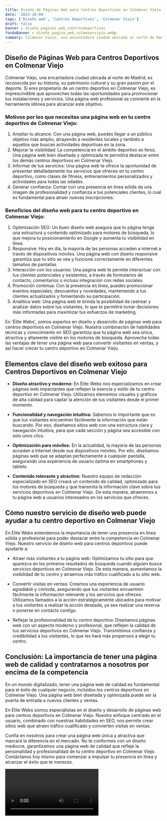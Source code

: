 ```yaml
---
title: Diseño de Páginas Web para Centros Deportivos en Colmenar Viejo
date: '2023-10-04'
tags: ['Diseño web', 'Centros Deportivos', 'Colmenar Viejo']
draft: false
banner : diseño_paginas_web_centrosdeportivos
fondoBanner : diseño_pagina_web_colmenarviejo.webp
summary: Colmenar Viejo, una encantadora ciudad ubicada al norte de Madrid, es reconocida por su historia, su patrimonio cultural y su gran pasión por el deporte. Si eres propietario de un centro deportivo en Colmenar Viejo, es imprescindible que aproveches todas las oportunidades para promocionar tus instalaciones y servicios. Una página web profesional se convierte en la herramienta idónea para alcanzar este objetivo.
---
```


## Diseño de Páginas Web para Centros Deportivos en Colmenar Viejo

Colmenar Viejo, una encantadora ciudad ubicada al norte de Madrid, es reconocida por su historia, su patrimonio cultural y su gran pasión por el deporte. Si eres propietario de un centro deportivo en Colmenar Viejo, es imprescindible que aproveches todas las oportunidades para promocionar tus instalaciones y servicios. Una página web profesional se convierte en la herramienta idónea para alcanzar este objetivo.

### Motivos por los que necesitas una página web en tu centro deportivo de Colmenar Viejo:

1. Ampliar tu alcance: Con una página web, puedes llegar a un público objetivo más amplio, atrayendo a residentes locales y también a aquellos que buscan actividades deportivas en la zona.
2. Mejorar la visibilidad: La competencia en el ámbito deportivo es feroz. Una página web bien diseñada y optimizada te permitirá destacar entre los demás centros deportivos en Colmenar Viejo.
3. Informar de tus servicios: Una página web te ofrece la oportunidad de presentar detalladamente los servicios que ofreces en tu centro deportivo, como clases de fitness, entrenamientos personalizados y actividades para todas las edades.
4. Generar confianza: Contar con una presencia en línea sólida da una imagen de profesionalidad y confianza a tus potenciales clientes, lo cual es fundamental para atraer nuevas inscripciones.

### Beneficios del diseño web para tu centro deportivo en Colmenar Viejo:

1. Optimización SEO: Un buen diseño web asegura que tu página tenga una estructura y contenido optimizado para motores de búsqueda, lo que mejora tu posicionamiento en Google y aumenta tu visibilidad en línea.
2. Responsive: Hoy en día, la mayoría de las personas acceden a internet a través de dispositivos móviles. Una página web con diseño responsive garantiza que tu sitio se vea y funcione correctamente en diferentes tamaños de pantallas.
3. Interacción con los usuarios: Una página web te permite interactuar con tus clientes potenciales y existentes, a través de formularios de contacto, comentarios o incluso integración con redes sociales.
4. Promoción continua: Con la presencia en línea, puedes promocionar eventos especiales, descuentos y novedades, manteniendo a tus clientes actualizados y fomentando su participación.
5. Analítica web: Una página web te brinda la posibilidad de rastrear y analizar datos sobre tus visitantes, lo que te permitirá tomar decisiones más informadas para maximizar tus esfuerzos de marketing.

En 'Élite Webs', somos expertos en diseño y desarrollo de páginas web para centros deportivos en Colmenar Viejo. Nuestra combinación de habilidades técnicas y conocimiento en SEO garantiza que tu página web sea única, atractiva y altamente visible en los motores de búsqueda. Aprovecha todas las ventajas de tener una página web para convertir visitantes en ventas, y así hacer crecer tu centro deportivo en Colmenar Viejo.

<GifSeo />

<Cta />

## Elementos clave del diseño web exitoso para Centros Deportivos en Colmenar Viejo

- **Diseño atractivo y moderno:** En Élite Webs nos especializamos en crear páginas web impactantes que reflejen la esencia y estilo de tu centro deportivo en Colmenar Viejo. Utilizamos elementos visuales y gráficos de alta calidad para captar la atención de tus visitantes desde el primer momento.

- **Funcionalidad y navegación intuitiva:** Sabemos lo importante que es que tus visitantes encuentren fácilmente la información que están buscando. Por eso, diseñamos sitios web con una estructura clara y navegación intuitiva, para que cada sección y página sea accesible con solo unos clics.

- **Optimización para móviles:** En la actualidad, la mayoría de las personas acceden a Internet desde sus dispositivos móviles. Por ello, diseñamos páginas web que se adaptan perfectamente a cualquier pantalla, asegurando una experiencia de usuario óptima en smartphones y tablets.

- **Contenido relevante y atractivo:** Nuestro equipo de redacción especializado en SEO creará un contenido de calidad, optimizado para los motores de búsqueda y que transmita la información clave sobre tus servicios deportivos en Colmenar Viejo. De esta manera, atraeremos a tu página web a usuarios interesados en los servicios que ofreces.

## Cómo nuestro servicio de diseño web puede ayudar a tu centro deportivo en Colmenar Viejo

En Élite Webs entendemos la importancia de tener una presencia en línea sólida y profesional para poder destacar entre la competencia en Colmenar Viejo. Nuestro servicio de diseño web para centros deportivos puede ayudarte a:

- Atraer más visitantes a tu página web: Optimizamos tu sitio para que aparezca en los primeros resultados de búsqueda cuando alguien busca servicios deportivos en Colmenar Viejo. De esta manera, aumentamos la visibilidad de tu centro y atraemos más tráfico cualificado a tu sitio web.

- Convertir visitas en ventas: Creamos una experiencia de usuario agradable y cómoda, asegurando que tus visitantes encuentren fácilmente la información relevante y los servicios que ofreces. Utilizamos llamados a la acción estratégicamente ubicados para motivar a tus visitantes a realizar la acción deseada, ya sea realizar una reserva o ponerse en contacto contigo.

- Reflejar la profesionalidad de tu centro deportivo: Diseñamos páginas web con un aspecto moderno y profesional, que reflejen la calidad de tus servicios deportivos en Colmenar Viejo. Transmitimos confianza y credibilidad a tus visitantes, lo que les hará más propensos a elegir tu centro.

## Conclusión: La importancia de tener una página web de calidad y contratarnos a nosotros por encima de la competencia

En un mundo digitalizado, tener una página web de calidad es fundamental para el éxito de cualquier negocio, incluidos los centros deportivos en Colmenar Viejo. Una página web bien diseñada y optimizada puede ser la puerta de entrada a nuevos clientes y ventas.

En Élite Webs somos especialistas en el diseño y desarrollo de páginas web para centros deportivos en Colmenar Viejo. Nuestro enfoque centrado en el usuario, combinado con nuestras habilidades en SEO, nos permite crear sitios web que atraen tráfico cualificado y convierten visitas en ventas.

Confía en nosotros para crear una página web única y atractiva que marcará la diferencia en el mercado. No te conformes con un diseño mediocre, garantizamos una página web de calidad que refleje la personalidad y profesionalidad de tu centro deportivo en Colmenar Viejo. Contáctanos hoy mismo para comenzar a impulsar tu presencia en línea y alcanzar el éxito que te mereces.

<Video />

<CtaBot job='Centros Deportivos' city='Colmenar Viejo'/>

<Gmaps query='Colmenar Viejo+españa+maps' />